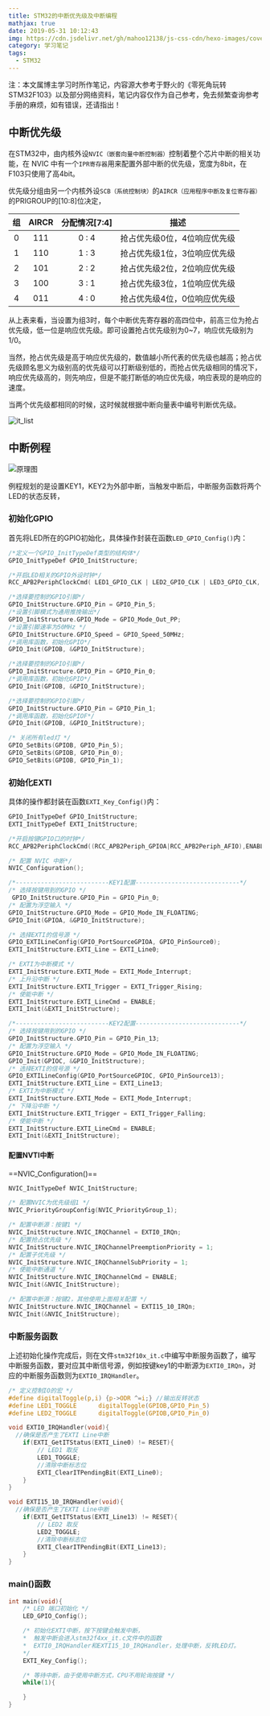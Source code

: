 ```yaml
---
title: STM32的中断优先级及中断编程
mathjax: true
date: 2019-05-31 10:12:43
img: https://cdn.jsdelivr.net/gh/mahoo12138/js-css-cdn/hexo-images/cover/stm32.jpg
category: 学习笔记
tags:
  - STM32
---
```


注：本文属博主学习时所作笔记，内容源大参考于野火的《零死角玩转STM32F103》以及部分网络资料，笔记内容仅作为自己参考，免去频繁查询参考手册的麻烦，如有错误，还请指出！

## 中断优先级

在STM32中，由内核外设`NVIC（嵌套向量中断控制器）`控制着整个芯片中断的相关功能，在 NVIC 中有一个`IPR寄存器`用来配置外部中断的优先级，宽度为8bit，在F103只使用了高4bit。

优先级分组由另一个内核外设`SCB（系统控制块）`的`AIRCR（应用程序中断及复位寄存器）`的PRIGROUP的[10:8]位决定，

| 组  | AIRCR | 分配情况[7:4] |             描述             |
| :-: | :---: | :-----------: | :--------------------------: |
|  0  |  111  |     0 : 4     | 抢占优先级0位，4位响应优先级 |
|  1  |  110  |     1 : 3     | 抢占优先级1位，3位响应优先级 |
|  2  |  101  |     2 : 2     | 抢占优先级2位，2位响应优先级 |
|  3  |  100  |     3 : 1     | 抢占优先级3位，1位响应优先级 |
|  4  |  011  |     4 : 0     | 抢占优先级4位，0位响应优先级 |

从上表来看，当设置为组3时，每个中断优先寄存器的高四位中，前高三位为抢占优先级，低一位是响应优先级。即可设置抢占优先级别为0~7，响应优先级别为1/0。

当然，抢占优先级是高于响应优先级的，数值越小所代表的优先级也越高；抢占优先级顾名思义为级别高的优先级可以打断级别低的，而抢占优先级相同的情况下，响应优先级高的，则先响应，但是不能打断低的响应优先级，响应表现的是响应的速度。

当两个优先级都相同的时候，这时候就根据中断向量表中编号判断优先级。

![it_list](https://cdn.jsdelivr.net/gh/mahoo12138/js-css-cdn/hexo-images/study/STM32/it_list.png)

## 中断例程

![原理图](https://cdn.jsdelivr.net/gh/mahoo12138/js-css-cdn/hexo-images/study/STM32/interupt.png)

例程规划的是设置KEY1，KEY2为外部中断，当触发中断后，中断服务函数将两个LED的状态反转，

### 初始化GPIO

首先将LED所在的GPIO初始化，具体操作封装在函数`LED_GPIO_Config()`内：

```c
/*定义一个GPIO_InitTypeDef类型的结构体*/
GPIO_InitTypeDef GPIO_InitStructure;

/*开启LED相关的GPIO外设时钟*/
RCC_APB2PeriphClockCmd( LED1_GPIO_CLK | LED2_GPIO_CLK | LED3_GPIO_CLK, ENABLE);

/*选择要控制的GPIO引脚*/
GPIO_InitStructure.GPIO_Pin = GPIO_Pin_5;
/*设置引脚模式为通用推挽输出*/
GPIO_InitStructure.GPIO_Mode = GPIO_Mode_Out_PP;
/*设置引脚速率为50MHz */
GPIO_InitStructure.GPIO_Speed = GPIO_Speed_50MHz;
/*调用库函数，初始化GPIO*/
GPIO_Init(GPIOB, &GPIO_InitStructure);

/*选择要控制的GPIO引脚*/
GPIO_InitStructure.GPIO_Pin = GPIO_Pin_0;
/*调用库函数，初始化GPIO*/
GPIO_Init(GPIOB, &GPIO_InitStructure);

/*选择要控制的GPIO引脚*/
GPIO_InitStructure.GPIO_Pin = GPIO_Pin_1;
/*调用库函数，初始化GPIOF*/
GPIO_Init(GPIOB, &GPIO_InitStructure);

/* 关闭所有led灯	*/
GPIO_SetBits(GPIOB, GPIO_Pin_5);
GPIO_SetBits(GPIOB, GPIO_Pin_0);
GPIO_SetBits(GPIOB, GPIO_Pin_1);
```

### 初始化EXTI

具体的操作都封装在函数`EXTI_Key_Config()`内：

```c
GPIO_InitTypeDef GPIO_InitStructure;
EXTI_InitTypeDef EXTI_InitStructure;

/*开启按键GPIO口的时钟*/
RCC_APB2PeriphClockCmd((RCC_APB2Periph_GPIOA|RCC_APB2Periph_AFIO),ENABLE);

/* 配置 NVIC 中断*/
NVIC_Configuration();

/*--------------------------KEY1配置-----------------------------*/
/* 选择按键用到的GPIO */
 GPIO_InitStructure.GPIO_Pin = GPIO_Pin_0;
/* 配置为浮空输入 */
GPIO_InitStructure.GPIO_Mode = GPIO_Mode_IN_FLOATING;
GPIO_Init(GPIOA, &GPIO_InitStructure);

/* 选择EXTI的信号源 */
GPIO_EXTILineConfig(GPIO_PortSourceGPIOA, GPIO_PinSource0);
EXTI_InitStructure.EXTI_Line = EXTI_Line0;

/* EXTI为中断模式 */
EXTI_InitStructure.EXTI_Mode = EXTI_Mode_Interrupt;
/* 上升沿中断 */
EXTI_InitStructure.EXTI_Trigger = EXTI_Trigger_Rising;
/* 使能中断 */
EXTI_InitStructure.EXTI_LineCmd = ENABLE;
EXTI_Init(&EXTI_InitStructure);

/*--------------------------KEY2配置-----------------------------*/
/* 选择按键用到的GPIO */
GPIO_InitStructure.GPIO_Pin = GPIO_Pin_13;
/* 配置为浮空输入 */
GPIO_InitStructure.GPIO_Mode = GPIO_Mode_IN_FLOATING;
GPIO_Init(GPIOC, &GPIO_InitStructure);
/* 选择EXTI的信号源 */
GPIO_EXTILineConfig(GPIO_PortSourceGPIOC, GPIO_PinSource13);
EXTI_InitStructure.EXTI_Line = EXTI_Line13;
/* EXTI为中断模式 */
EXTI_InitStructure.EXTI_Mode = EXTI_Mode_Interrupt;
/* 下降沿中断 */
EXTI_InitStructure.EXTI_Trigger = EXTI_Trigger_Falling;
/* 使能中断 */
EXTI_InitStructure.EXTI_LineCmd = ENABLE;
EXTI_Init(&EXTI_InitStructure);
```

#### 配置NVTI中断

==NVIC_Configuration()==

```c
NVIC_InitTypeDef NVIC_InitStructure;

/* 配置NVIC为优先级组1 */
NVIC_PriorityGroupConfig(NVIC_PriorityGroup_1);

/* 配置中断源：按键1 */
NVIC_InitStructure.NVIC_IRQChannel = EXTI0_IRQn;
/* 配置抢占优先级 */
NVIC_InitStructure.NVIC_IRQChannelPreemptionPriority = 1;
/* 配置子优先级 */
NVIC_InitStructure.NVIC_IRQChannelSubPriority = 1;
/* 使能中断通道 */
NVIC_InitStructure.NVIC_IRQChannelCmd = ENABLE;
NVIC_Init(&NVIC_InitStructure);

/* 配置中断源：按键2，其他使用上面相关配置 */
NVIC_InitStructure.NVIC_IRQChannel = EXTI15_10_IRQn;
NVIC_Init(&NVIC_InitStructure);
```

### 中断服务函数

上述初始化操作完成后，则在文件`stm32f10x_it.c`中编写中断服务函数了，编写中断服务函数，要对应其中断信号源，例如按键key1的中断源为`EXTI0_IRQn`，对应的中断服务函数则为`EXTI0_IRQHandler`。

```c
/* 定义控制IO的宏 */
#define digitalToggle(p,i) {p->ODR ^=i;} //输出反转状态
#define LED1_TOGGLE		 digitalToggle(GPIOB,GPIO_Pin_5)
#define LED2_TOGGLE		 digitalToggle(GPIOB,GPIO_Pin_0)

void EXTI0_IRQHandler(void){
  //确保是否产生了EXTI Line中断
	if(EXTI_GetITStatus(EXTI_Line0) != RESET){
		// LED1 取反
		LED1_TOGGLE;
    	//清除中断标志位
		EXTI_ClearITPendingBit(EXTI_Line0);
	}
}

void EXTI15_10_IRQHandler(void){
  //确保是否产生了EXTI Line中断
	if(EXTI_GetITStatus(EXTI_Line13) != RESET){
		// LED2 取反
		LED2_TOGGLE;
    	//清除中断标志位
		EXTI_ClearITPendingBit(EXTI_Line13);
	}
}
```

### main()函数

```c
int main(void){
	/* LED 端口初始化 */
	LED_GPIO_Config();

	/* 初始化EXTI中断，按下按键会触发中断，
  	*  触发中断会进入stm32f4xx_it.c文件中的函数
	*  EXTI0_IRQHandler和EXTI15_10_IRQHandler，处理中断，反转LED灯。
	*/
	EXTI_Key_Config();

	/* 等待中断，由于使用中断方式，CPU不用轮询按键 */
	while(1){

	}
}
```
